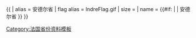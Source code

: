 {{ {{{1<noinclude>|country showdata</noinclude>}}}
| alias = 安德尔省
| flag alias = IndreFlag.gif
| size = {{{size|}}}
| name = {{#if: {{{name|}}} | {{{name|}}} | 安德尔省 }}
}}<noinclude>
[[Category:法国省份资料模板]]
</noinclude>